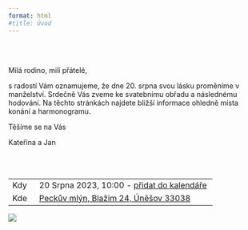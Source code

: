 ```yaml
---
format: html
#title: Úvod
---
```


<br></br>

Milá rodino, milí přátelé,

s radostí Vám oznamujeme, že dne 20. srpna svou lásku proměníme v manželství.
Srdečně Vás zveme ke svatebnímu obřadu a následnému hodování.
Na těchto stránkách najdete bližší informace ohledně místa konání a harmonogramu.

Těšíme se na Vás  

Kateřina a Jan

<br></br>

|           |                                                                      |
|-----------|----------------------------------------------------------------------|
| Kdy       | 20 Srpna 2023, 10:00 - [přidat do kalendáře](http://www.google.com/calendar/event?action=TEMPLATE&dates=20230820T080000Z%2F20230821T060000Z&text=Svatba%20Ka%C4%8Dka%20%26%20Honza&location=Peck%C5%AFv%20ml%C3%BDn%20-%20ubytov%C3%A1n%C3%AD%20v%20soukrom%C3%AD%2C%20%C3%9An%C4%9B%C5%A1ov%2024%2C%20330%2038%20Bla%C5%BEim%2C%20%C4%8Cesko&details=)                                                |
| Kde       | [Peckův mlýn, Blažim 24, Úněšov 33038](https://mapy.cz/s/nedatolupo) |
[![](jak_k_nam.png)](https://mapy.cz/s/nedatolupo)


